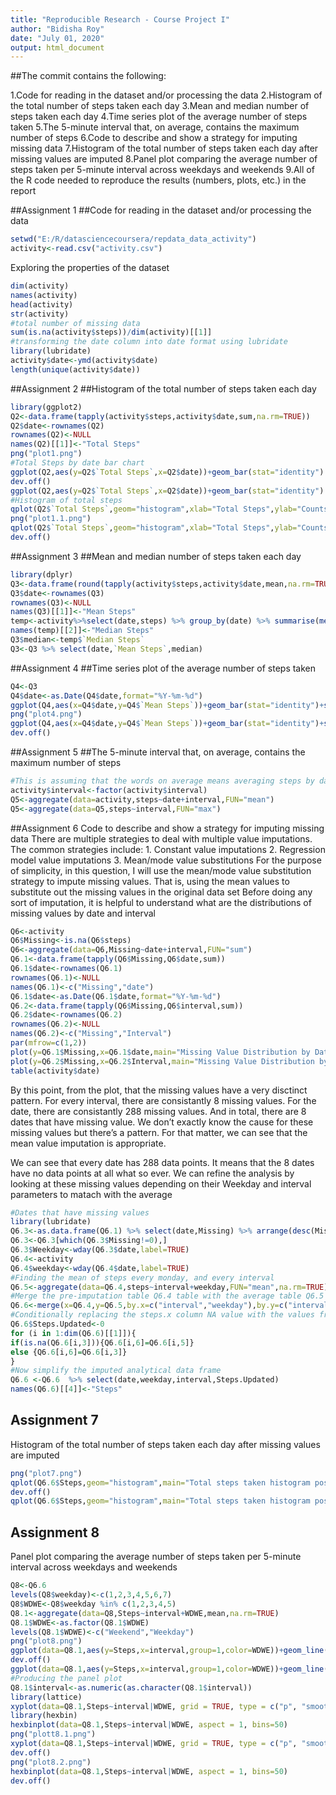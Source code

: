 ---
title: "Reproducible Research - Course Project I"
author: "Bidisha Roy"
date: "July 01, 2020"
output: html_document
---

##The commit contains the following:

1.Code for reading in the dataset and/or processing the data
2.Histogram of the total number of steps taken each day
3.Mean and median number of steps taken each day
4.Time series plot of the average number of steps taken
5.The 5-minute interval that, on average, contains the maximum number of steps
6.Code to describe and show a strategy for imputing missing data
7.Histogram of the total number of steps taken each day after missing values are imputed
8.Panel plot comparing the average number of steps taken per 5-minute interval across weekdays and weekends
9.All of the R code needed to reproduce the results (numbers, plots, etc.) in the report


##Assignment 1
##Code for reading in the dataset and/or processing the data
```{r, echo = TRUE}
setwd("E:/R/datasciencecoursera/repdata_data_activity")
activity<-read.csv("activity.csv")
```

Exploring the properties of the dataset
```{r}
dim(activity)
names(activity)
head(activity)
str(activity)
#total number of missing data
sum(is.na(activity$steps))/dim(activity)[[1]]
#transforming the date column into date format using lubridate
library(lubridate)
activity$date<-ymd(activity$date)
length(unique(activity$date))
```


##Assignment 2
##Histogram of the total number of steps taken each day
```{r, echo = TRUE}
library(ggplot2)
Q2<-data.frame(tapply(activity$steps,activity$date,sum,na.rm=TRUE))
Q2$date<-rownames(Q2)
rownames(Q2)<-NULL
names(Q2)[[1]]<-"Total Steps"
png("plot1.png")
#Total Steps by date bar chart
ggplot(Q2,aes(y=Q2$`Total Steps`,x=Q2$date))+geom_bar(stat="identity") + ylab("Total Steps")+xlab("Date")+ggtitle("Total Steps by date")
dev.off()
ggplot(Q2,aes(y=Q2$`Total Steps`,x=Q2$date))+geom_bar(stat="identity") + ylab("Total Steps")+xlab("Date")+ggtitle("Total Steps by date")
#Histogram of total steps
qplot(Q2$`Total Steps`,geom="histogram",xlab="Total Steps",ylab="Counts",main="Total Steps Historgram")
png("plot1.1.png")
qplot(Q2$`Total Steps`,geom="histogram",xlab="Total Steps",ylab="Counts",main="Total Steps Historgram")
dev.off()
```


##Assignment 3
##Mean and median number of steps taken each day

```{r, echo = TRUE}
library(dplyr)
Q3<-data.frame(round(tapply(activity$steps,activity$date,mean,na.rm=TRUE),2))
Q3$date<-rownames(Q3)
rownames(Q3)<-NULL
names(Q3)[[1]]<-"Mean Steps"
temp<-activity%>%select(date,steps) %>% group_by(date) %>% summarise(median(steps))
names(temp)[[2]]<-"Median Steps"
Q3$median<-temp$`Median Steps`
Q3<-Q3 %>% select(date,`Mean Steps`,median)
```

##Assignment 4
##Time series plot of the average number of steps taken
```{r, echo = TRUE}
Q4<-Q3
Q4$date<-as.Date(Q4$date,format="%Y-%m-%d")
ggplot(Q4,aes(x=Q4$date,y=Q4$`Mean Steps`))+geom_bar(stat="identity")+scale_x_date()+ylab("Mean Steps Every day")+xlab("Date")+ggtitle("Mean Steps by Date")
png("plot4.png")
ggplot(Q4,aes(x=Q4$date,y=Q4$`Mean Steps`))+geom_bar(stat="identity")+scale_x_date()+ylab("Mean Steps Every day")+xlab("Date")+ggtitle("Mean Steps by Date")
dev.off()
```


##Assignment 5
##The 5-minute interval that, on average, contains the maximum number of steps

```{r, echo = TRUE}
#This is assuming that the words on average means averaging steps by date and interval
activity$interval<-factor(activity$interval)
Q5<-aggregate(data=activity,steps~date+interval,FUN="mean")
Q5<-aggregate(data=Q5,steps~interval,FUN="max")
```


##Assignment 6
Code to describe and show a strategy for imputing missing data
There are multiple strategies to deal with multiple value imputations.
The common strategies include:
1. Constant value imputations
2. Regression model value imputations
3. Mean/mode value substitutions
For the purpose of simplicity, in this question, I will use the mean/mode value substitution strategy to impute missing values. That is, using the mean values to substitute out the missing values in the original data set
Before doing any sort of imputation, it is helpful to understand what are the distributions of missing values by date and interval
```{r, echo = TRUE}
Q6<-activity
Q6$Missing<-is.na(Q6$steps)
Q6<-aggregate(data=Q6,Missing~date+interval,FUN="sum")
Q6.1<-data.frame(tapply(Q6$Missing,Q6$date,sum))
Q6.1$date<-rownames(Q6.1)
rownames(Q6.1)<-NULL
names(Q6.1)<-c("Missing","date")
Q6.1$date<-as.Date(Q6.1$date,format="%Y-%m-%d")
Q6.2<-data.frame(tapply(Q6$Missing,Q6$interval,sum))
Q6.2$date<-rownames(Q6.2)
rownames(Q6.2)<-NULL
names(Q6.2)<-c("Missing","Interval")
par(mfrow=c(1,2))
plot(y=Q6.1$Missing,x=Q6.1$date,main="Missing Value Distribution by Date",width=6)
plot(y=Q6.2$Missing,x=Q6.2$Interval,main="Missing Value Distribution by Interval",width=6)
table(activity$date)
```

By this point, from the plot, that the missing values have a very disctinct pattern. For every interval, there are consistantly 8 missing values. For the date, there are consistantly 288 missing values. And in total, there are 8 dates that have missing value. We don't exactly know the cause for these missing values but there's a pattern. For that matter, we can see that the mean value imputation is appropriate.

We can see that every date has 288 data points. It means that the 8 dates have no data points at all what so ever. We can refine the analysis by looking at these missing values depending on their Weekday and interval parameters to matach with the average 

```{r, echo = TRUE}
#Dates that have missing values 
library(lubridate)
Q6.3<-as.data.frame(Q6.1) %>% select(date,Missing) %>% arrange(desc(Missing))
Q6.3<-Q6.3[which(Q6.3$Missing!=0),]
Q6.3$Weekday<-wday(Q6.3$date,label=TRUE)
Q6.4<-activity
Q6.4$weekday<-wday(Q6.4$date,label=TRUE)
#Finding the mean of steps every monday, and every interval
Q6.5<-aggregate(data=Q6.4,steps~interval+weekday,FUN="mean",na.rm=TRUE)
#Merge the pre-imputation table Q6.4 table with the average table Q6.5
Q6.6<-merge(x=Q6.4,y=Q6.5,by.x=c("interval","weekday"),by.y=c("interval","weekday"),all.x=TRUE)
#Conditionally replacing the steps.x column NA value with the values from steps.y column value 
Q6.6$Steps.Updated<-0
for (i in 1:dim(Q6.6)[[1]]){
if(is.na(Q6.6[i,3])){Q6.6[i,6]=Q6.6[i,5]}
else {Q6.6[i,6]=Q6.6[i,3]}
}
#Now simplify the imputed analytical data frame
Q6.6 <-Q6.6  %>% select(date,weekday,interval,Steps.Updated)
names(Q6.6)[[4]]<-"Steps"
```


## Assignment 7
Histogram of the total number of steps taken each day after missing values are imputed

```{r, echo = TRUE}
png("plot7.png")
qplot(Q6.6$Steps,geom="histogram",main="Total steps taken histogram post imputation",xlab="Steps",ylab="Count")
dev.off()
qplot(Q6.6$Steps,geom="histogram",main="Total steps taken histogram post imputation",xlab="Steps",ylab="Count")
```

## Assignment 8 
Panel plot comparing the average number of steps taken per 5-minute interval across weekdays and weekends

```{r, echo = TRUE}
Q8<-Q6.6
levels(Q8$weekday)<-c(1,2,3,4,5,6,7)
Q8$WDWE<-Q8$weekday %in% c(1,2,3,4,5)
Q8.1<-aggregate(data=Q8,Steps~interval+WDWE,mean,na.rm=TRUE)
Q8.1$WDWE<-as.factor(Q8.1$WDWE)
levels(Q8.1$WDWE)<-c("Weekend","Weekday")
png("plot8.png")
ggplot(data=Q8.1,aes(y=Steps,x=interval,group=1,color=WDWE))+geom_line() +scale_x_discrete(breaks = seq(0, 2500, by = 300))+ylab("Mean Steps")+xlab("Intervals")+ggtitle("Mean steps across intervals by Weekend and Weekday")
dev.off()
ggplot(data=Q8.1,aes(y=Steps,x=interval,group=1,color=WDWE))+geom_line() +scale_x_discrete(breaks = seq(0, 2500, by = 300))+ylab("Mean Steps")+xlab("Intervals")+ggtitle("Mean steps across intervals by Weekend and Weekday")
#Producing the panel plot
Q8.1$interval<-as.numeric(as.character(Q8.1$interval))
library(lattice)
xyplot(data=Q8.1,Steps~interval|WDWE, grid = TRUE, type = c("p", "smooth"), lwd = 4,panel = panel.smoothScatter)
library(hexbin)
hexbinplot(data=Q8.1,Steps~interval|WDWE, aspect = 1, bins=50)
png("plott8.1.png")
xyplot(data=Q8.1,Steps~interval|WDWE, grid = TRUE, type = c("p", "smooth"), lwd = 4,panel = panel.smoothScatter)
dev.off()
png("plot8.2.png")
hexbinplot(data=Q8.1,Steps~interval|WDWE, aspect = 1, bins=50)
dev.off()
```